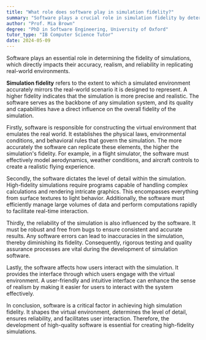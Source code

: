 ```yaml
---
title: "What role does software play in simulation fidelity?"
summary: "Software plays a crucial role in simulation fidelity by determining the accuracy, realism, and reliability of the simulated environment."
author: "Prof. Mia Brown"
degree: "PhD in Software Engineering, University of Oxford"
tutor_type: "IB Computer Science Tutor"
date: 2024-05-09
---
```


Software plays an essential role in determining the fidelity of simulations, which directly impacts their accuracy, realism, and reliability in replicating real-world environments.

**Simulation fidelity** refers to the extent to which a simulated environment accurately mirrors the real-world scenario it is designed to represent. A higher fidelity indicates that the simulation is more precise and realistic. The software serves as the backbone of any simulation system, and its quality and capabilities have a direct influence on the overall fidelity of the simulation.

Firstly, software is responsible for constructing the virtual environment that emulates the real world. It establishes the physical laws, environmental conditions, and behavioral rules that govern the simulation. The more accurately the software can replicate these elements, the higher the simulation's fidelity. For example, in a flight simulator, the software must effectively model aerodynamics, weather conditions, and aircraft controls to create a realistic flying experience.

Secondly, the software dictates the level of detail within the simulation. High-fidelity simulations require programs capable of handling complex calculations and rendering intricate graphics. This encompasses everything from surface textures to light behavior. Additionally, the software must efficiently manage large volumes of data and perform computations rapidly to facilitate real-time interaction.

Thirdly, the reliability of the simulation is also influenced by the software. It must be robust and free from bugs to ensure consistent and accurate results. Any software errors can lead to inaccuracies in the simulation, thereby diminishing its fidelity. Consequently, rigorous testing and quality assurance processes are vital during the development of simulation software.

Lastly, the software affects how users interact with the simulation. It provides the interface through which users engage with the virtual environment. A user-friendly and intuitive interface can enhance the sense of realism by making it easier for users to interact with the system effectively.

In conclusion, software is a critical factor in achieving high simulation fidelity. It shapes the virtual environment, determines the level of detail, ensures reliability, and facilitates user interaction. Therefore, the development of high-quality software is essential for creating high-fidelity simulations.
    
